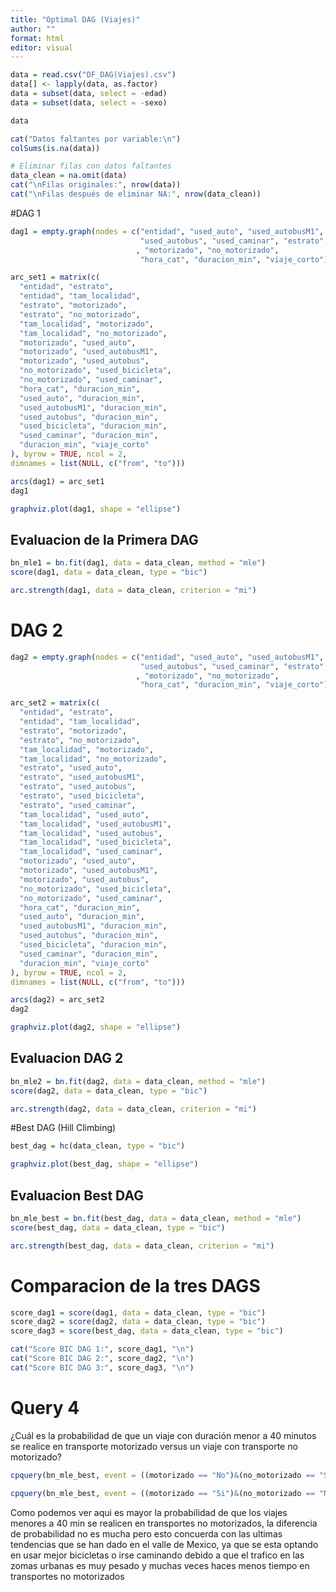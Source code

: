 ```yaml
---
title: "Optimal DAG (Viajes)"
author: ""
format: html
editor: visual
---
```

```r
data = read.csv("DF_DAG(Viajes).csv")
data[] <- lapply(data, as.factor)
data = subset(data, select = -edad)
data = subset(data, select = -sexo)
```

```r
data
```

```r
cat("Datos faltantes por variable:\n")
colSums(is.na(data))

```
```r
# Eliminar filas con datos faltantes
data_clean = na.omit(data)
cat("\nFilas originales:", nrow(data))
cat("\nFilas después de eliminar NA:", nrow(data_clean))
```



#DAG 1

```r
dag1 = empty.graph(nodes = c("entidad", "used_auto", "used_autobusM1", "used_bicicleta", 
                             "used_autobus", "used_caminar", "estrato", "tam_localidad"
                            , "motorizado", "no_motorizado", 
                             "hora_cat", "duracion_min", "viaje_corto"))

arc_set1 = matrix(c(
  "entidad", "estrato",
  "entidad", "tam_localidad",
  "estrato", "motorizado",
  "estrato", "no_motorizado",
  "tam_localidad", "motorizado",
  "tam_localidad", "no_motorizado",
  "motorizado", "used_auto",
  "motorizado", "used_autobusM1",
  "motorizado", "used_autobus",
  "no_motorizado", "used_bicicleta",
  "no_motorizado", "used_caminar",
  "hora_cat", "duracion_min",
  "used_auto", "duracion_min",
  "used_autobusM1", "duracion_min",
  "used_autobus", "duracion_min",
  "used_bicicleta", "duracion_min",
  "used_caminar", "duracion_min",
  "duracion_min", "viaje_corto"
), byrow = TRUE, ncol = 2,
dimnames = list(NULL, c("from", "to")))

```

```r
arcs(dag1) = arc_set1
dag1
```

```r
graphviz.plot(dag1, shape = "ellipse")
```
## Evaluacion de la Primera DAG
```r
bn_mle1 = bn.fit(dag1, data = data_clean, method = "mle")
score(dag1, data = data_clean, type = "bic")
```
```r
arc.strength(dag1, data = data_clean, criterion = "mi")
```







# DAG 2
```r
dag2 = empty.graph(nodes = c("entidad", "used_auto", "used_autobusM1", "used_bicicleta", 
                             "used_autobus", "used_caminar", "estrato", "tam_localidad"
                            , "motorizado", "no_motorizado", 
                             "hora_cat", "duracion_min", "viaje_corto"))

arc_set2 = matrix(c(
  "entidad", "estrato",
  "entidad", "tam_localidad",
  "estrato", "motorizado",
  "estrato", "no_motorizado",
  "tam_localidad", "motorizado",
  "tam_localidad", "no_motorizado",
  "estrato", "used_auto",
  "estrato", "used_autobusM1",
  "estrato", "used_autobus",
  "estrato", "used_bicicleta",
  "estrato", "used_caminar",
  "tam_localidad", "used_auto",
  "tam_localidad", "used_autobusM1",
  "tam_localidad", "used_autobus",
  "tam_localidad", "used_bicicleta",
  "tam_localidad", "used_caminar",
  "motorizado", "used_auto",
  "motorizado", "used_autobusM1",
  "motorizado", "used_autobus",
  "no_motorizado", "used_bicicleta",
  "no_motorizado", "used_caminar",
  "hora_cat", "duracion_min",
  "used_auto", "duracion_min",
  "used_autobusM1", "duracion_min",
  "used_autobus", "duracion_min",
  "used_bicicleta", "duracion_min",
  "used_caminar", "duracion_min",
  "duracion_min", "viaje_corto"
), byrow = TRUE, ncol = 2,
dimnames = list(NULL, c("from", "to")))


```

```r
arcs(dag2) = arc_set2
dag2
```

```r
graphviz.plot(dag2, shape = "ellipse")
```

## Evaluacion DAG 2
```r
bn_mle2 = bn.fit(dag2, data = data_clean, method = "mle")
score(dag2, data = data_clean, type = "bic")
```

```r
arc.strength(dag2, data = data_clean, criterion = "mi")
```






#Best DAG (Hill Climbing)

```r
best_dag = hc(data_clean, type = "bic")
```

```r
graphviz.plot(best_dag, shape = "ellipse")
```
## Evaluacion Best DAG


```r
bn_mle_best = bn.fit(best_dag, data = data_clean, method = "mle")
score(best_dag, data = data_clean, type = "bic")
```
```r
arc.strength(best_dag, data = data_clean, criterion = "mi")
```



# Comparacion de la tres DAGS

```r
score_dag1 = score(dag1, data = data_clean, type = "bic")
score_dag2 = score(dag2, data = data_clean, type = "bic")
score_dag3 = score(best_dag, data = data_clean, type = "bic")

cat("Score BIC DAG 1:", score_dag1, "\n")
cat("Score BIC DAG 2:", score_dag2, "\n")
cat("Score BIC DAG 3:", score_dag3, "\n")
```


# Query 4

¿Cuál es la probabilidad de que un viaje con duración menor a 40 minutos se realice en transporte motorizado versus un viaje con transporte no motorizado?

```r
cpquery(bn_mle_best, event = ((motorizado == "No")&(no_motorizado == "Si")), evidence = (viaje_corto == "Menos_40min"), n = 10^6)
```

```r
cpquery(bn_mle_best, event = ((motorizado == "Si")&(no_motorizado == "No")), evidence = (viaje_corto == "Menos_40min"), n = 10^6)
```
Como podemos ver aqui es mayor la probabilidad de que los viajes menores a 40 min se realicen en transportes no motorizados, la diferencia de probabilidad no es mucha pero esto concuerda con las ultimas tendencias que se han dado en el valle de Mexico, ya que se esta optando en usar mejor bicicletas o irse caminando debido a que el trafico en las zomas urbanas es muy pesado y muchas veces haces menos tiempo en transportes no motorizados

